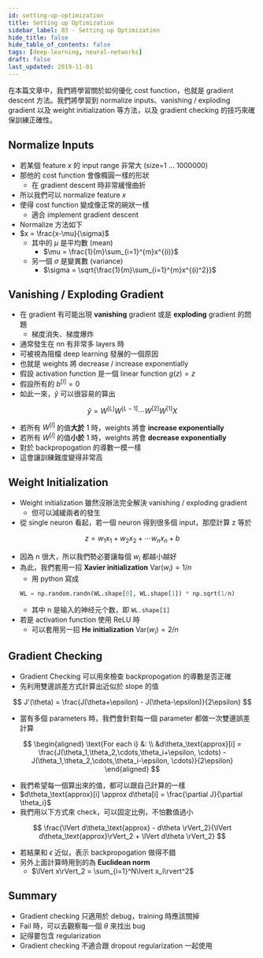```yaml
---
id: setting-up-optimization
title: Setting up Optimization
sidebar_label: 03 - Setting up Optimization
hide_title: false
hide_table_of_contents: false
tags: [deep-learning, neural-networks]
draft: false
last_updated: 2019-11-01
---
```


在本篇文章中，我們將學習關於如何優化 cost function，也就是 gradient descent 方法。我們將學習到 normalize inputs、vanishing / exploding gradient 以及 weight initialization 等方法，以及 gradient checking 的技巧來確保訓練正確性。

## Normalize Inputs

<fig
  src="/img/learning/deep-learning/02-improve-deep-neural-networks/03-setting-up-optimization/normalize_feature.png"
  caption="Normalize feature"
/>

- 若某個 feature $x$ 的 input range 非常大 (size=1 ... 1000000)
- 那他的 cost function 會像橢圓一樣的形狀
  - 在 gradient descent 時非常緩慢曲折
- 所以我們可以 normalize feature $x$
- 使得 cost function 變成像正常的碗狀一樣
  - 適合 implement gradient descent
- Normalize 方法如下
- $x = \frac{x-\mu}{\sigma}$
  - 其中的 $\mu$ 是平均數 (mean)
    - $\mu = \frac{1}{m}\sum_{i=1}^{m}x^{(i)}$
  - 另一個 $\sigma$ 是變異數 (variance)
    - $\sigma = \sqrt{\frac{1}{m}\sum_{i=1}^{m}x^{(i)^2}}$

## Vanishing / Exploding Gradient

- 在 gradient 有可能出現 **vanishing** gradient 或是 **exploding** gradient 的問題
  - 梯度消失、梯度爆炸
- 通常發生在 nn 有非常多 layers 時
- 可被視為阻檔 deep learning 發展的一個原因
- 也就是 weights 將 decrease / increase exponentially
- 假設 activation function 是一個 linear function $g(z) = z$
- 假設所有的 $b^{[l]} = 0$
- 如此一來，$\hat{y}$ 可以很容易的算出

$$
\hat{y} = W^{[L]}W^{[L-1]}\cdots W^{[2]}W^{[1]}X
$$

- 若所有 $W^{[l]}$ 的值**大於** 1 時，weights 將會 **increase exponentially**
- 若所有 $W^{[l]}$ 的值**小於** 1 時，weights 將會 **decrease exponentially**
- 對於 backpropogation 的導數一模一樣
- 這會讓訓練難度變得非常高

## Weight Initialization

- Weight initialization 雖然沒辦法完全解決 vanishing / exploding gradient
  - 但可以減緩兩者的發生
- 從 single neuron 看起，若一個 neuron 得到很多個 input，那麼計算 z 等於

$$
z = w_1x_1 + w_2x_2 +\cdots w_nx_n + b
$$

- 因為 n 很大，所以我們勢必要讓每個 $w_i$ 都越小越好
- 為此，我們套用一招 **Xavier initialization** $\text{Var}(w_i) = 1/n$
  - 用 python 寫成
  ```python
  WL = np.random.randn(WL.shape[0], WL.shape[1]) * np.sqrt(1/n)
  ```
  - 其中 n 是输入的神经元个数，即 `WL.shape[1]`
- 若是 activation function 使用 ReLU 時
  - 可以套用另一招 **He initialization** $\text{Var}(w_i) = 2/n$

## Gradient Checking

- Gradient Checking 可以用來檢查 backpropogation 的導數是否正確
- 先利用雙邊誤差方式計算出近似於 slope 的值

<fig
  src="/img/learning/deep-learning/02-improve-deep-neural-networks/03-setting-up-optimization/gradient_checking_graph.png"
  caption="Gradient checking"
/>

$$
J'(\theta) = \frac{J(\theta+\epsilon) - J(\theta-\epsilon)}{2\epsilon}
$$

- 當有多個 parameters 時，我們會針對每一個 parameter 都做一次雙邊誤差計算

$$
\begin{aligned}
\text{For each i} &: \\
&d\theta_\text{approx}[i] = \frac{J(\theta_1,\theta_2,\cdots,\theta_i+\epsilon, \cdots) - J(\theta_1,\theta_2,\cdots,\theta_i-\epsilon, \cdots)}{2\epsilon}
\end{aligned}
$$

- 我們希望每一個算出來的值，都可以跟自己計算的一樣
- $d\theta_\text{approx}[i] \approx d\theta[i] = \frac{\partial J}{\partial \theta_i}$
- 我們用以下方式來 check，可以固定比例，不怕數值過小

$$
\frac{\lVert d\theta_\text{approx} - d\theta \rVert_2}{\lVert d\theta_\text{approx}\rVert_2 + \lVert d\theta \rVert_2}
$$

- 若結果和 $\epsilon$ 近似，表示 backpropogation 做得不錯
- 另外上面計算時用到的為 **Euclidean norm**
  - $\lVert x\rVert_2 = \sum_{i=1}^N\lvert x_i\rvert^2$

## Summary

- Gradient checking 只適用於 debug，training 時應該關掉
- Fail 時，可以去觀察每一個 $\theta$ 來找出 bug
- 記得要包含 regularization
- Gradient checking 不適合跟 dropout regularization 一起使用
